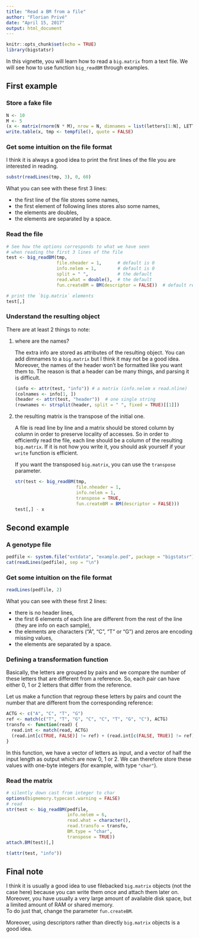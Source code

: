 ```yaml
---
title: "Read a BM from a file"
author: "Florian Privé"
date: "April 15, 2017"
output: html_document
---
```


```r
knitr::opts_chunk$set(echo = TRUE)
library(bigstatsr)
```

In this vignette, you will learn how to read a `big.matrix` from a text file. 
We will see how to use function `big_readBM` through examples.

## First example

### Store a fake file
```r
N <- 10 
M <- 5
(x <- matrix(rnorm(N * M), nrow = N, dimnames = list(letters[1:N], LETTERS[1:M])))
write.table(x, tmp <- tempfile(), quote = FALSE)
```

### Get some intuition on the file format

I think it is always a good idea to print the first lines of the file you are interested in reading.
```r
substr(readLines(tmp, 3), 0, 60)
```

What you can see with these first 3 lines:

- the first line of the file stores some names,
- the first element of following lines stores also some names,
- the elements are doubles,
- the elements are separated by a space.

### Read the file

```r
# See how the options corresponds to what we have seen 
# when reading the first 3 lines of the file
test <- big_readBM(tmp,
                   file.nheader = 1,      # default is 0
                   info.nelem = 1,        # default is 0
                   split = " ",           # the default
                   read.what = double(),  # the default
                   fun.createBM = BM(descriptor = FALSE))  # default returns a descriptor
```

```r
# print the `big.matrix` elements
test[,]
```

### Understand the resulting object

There are at least 2 things to note:

1. where are the names?
  
    The extra info are stored as attributes of the resulting object. You can 
    add dimnames to a `big.matrix` but I think it may not be a good idea. 
    Moreover, the names of the header won't be formatted like you want them to.
    The reason is that a header can be many things, and parsing it is difficult.

    ```r
    (info <- attr(test, "info")) # a matrix (info.nelem x read.nline)
    (colnames <- info[1, ])
    (header <- attr(test, "header"))  # one single string
    (rownames <- strsplit(header, split = " ", fixed = TRUE)[[1]])
    ```

    
2. the resulting matrix is the transpose of the initial one.


    A file is read line by line and a matrix should be stored column by column in order to preserve locality of accesses. So in order to efficiently read the file, each line should be a column of the resulting `big.matrix`. If it is not how you write it, you should ask yourself if your `write` function is efficient.
    
    If you want the transposed `big.matrix`, you can use the `transpose` parameter.

    ```r
    str(test <- big_readBM(tmp,
                           file.nheader = 1,     
                           info.nelem = 1,     
                           transpose = TRUE,
                           fun.createBM = BM(descriptor = FALSE)))
    test[,] - x
    ```

## Second example

### A genotype file

```r
pedfile <- system.file("extdata", "example.ped", package = "bigstatsr")
cat(readLines(pedfile), sep = "\n")
```

### Get some intuition on the file format

```r
readLines(pedfile, 2)
```

What you can see with these first 2 lines:

- there is no header lines,
- the first 6 elements of each line are different from the rest of the line (they are info on each sample),
- the elements are characters ("A", "C", "T" or "G") and zeros are encoding missing values,
- the elements are separated by a space.

### Defining a transformation function

Basically, the letters are grouped by pairs and we compare the number of these letters that are different from a reference. So, each pair can have either 0, 1 or 2 letters that differ from the reference.

Let us make a function that regroup these letters by pairs and count the number that are different from the corresponding reference:

```r
ACTG <- c("A", "C", "T", "G")
ref <- match(c("T", "T", "G", "C", "C", "T", "G", "C"), ACTG)
transfo <- function(read) {
  read.int <- match(read, ACTG)
  (read.int[c(TRUE, FALSE)] != ref) + (read.int[c(FALSE, TRUE)] != ref)
}
```

In this function, we have a vector of letters as input, and a vector of half the input length as output which are now 0, 1 or 2. We can therefore store these values with one-byte integers (for example, with type `"char"`).

### Read the matrix

```r
# silently down cast from integer to char
options(bigmemory.typecast.warning = FALSE)
# read
str(test <- big_readBM(pedfile,
                       info.nelem = 6,
                       read.what = character(),
                       read.transfo = transfo,
                       BM.type = "char",
                       transpose = TRUE))
attach.BM(test)[,]
```

```r
t(attr(test, "info"))
```


## Final note

I think it is usually a good idea to use filebacked `big.matrix` objects (not the case here) because you can write them once and attach them later on. Moreover, you have usually a very large amount of available disk space, but a limited amount of RAM or shared memory.<br/>
To do just that, change the parameter `fun.createBM`.

Moreover, using descriptors rather than directly `big.matrix` objects is a good idea.
